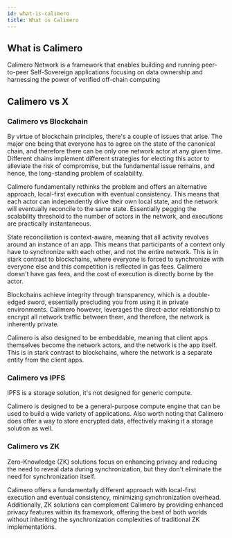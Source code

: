 ```yaml
---
id: what-is-calimero
title: What is Calimero
---
```


## What is Calimero

Calimero Network is a framework that enables building and running peer-to-peer
Self-Sovereign applications focusing on data ownership and harnessing the power
of verified off-chain computing

## Calimero vs X

### Calimero vs Blockchain

By virtue of blockchain principles, there's a couple of issues that arise. The
major one being that everyone has to agree on the state of the canonical chain,
and therefore there can be only one network actor at any given time. Different
chains implement different strategies for electing this actor to alleviate the
risk of compromise, but the fundamental issue remains, and hence, the
long-standing problem of scalability.

Calimero fundamentally rethinks the problem and offers an alternative approach,
local-first execution with eventual consistency. This means that each actor can
independently drive their own local state, and the network will eventually
reconcile to the same state. Essentially pegging the scalability threshold to
the number of actors in the network, and executions are practically
instantaneous.

State reconciliation is context-aware, meaning that all activity revolves around
an instance of an app. This means that participants of a context only have to
synchronize with each other, and not the entire network. This is in stark
contrast to blockchains, where everyone is forced to synchronize with everyone
else and this competition is reflected in gas fees. Calimero doesn't have gas
fees, and the cost of execution is directly borne by the actor.

Blockchains achieve integrity through transparency, which is a double-edged
sword, essentially precluding you from using it in private environments.
Calimero however, leverages the direct-actor relationship to encrypt all network
traffic between them, and therefore, the network is inherently private.

Calimero is also designed to be embeddable, meaning that client apps themselves
become the network actors, and the network is the app itself. This is in stark
contrast to blockchains, where the network is a separate entity from the client
apps.

### Calimero vs IPFS

IPFS is a storage solution, it's not designed for generic compute.

Calimero is designed to be a general-purpose compute engine that can be used to
build a wide variety of applications. Also worth noting that Calimero does offer
a way to store encrypted data, effectively making it a storage solution as well.

### Calimero vs ZK

Zero-Knowledge (ZK) solutions focus on enhancing privacy and reducing the need
to reveal data during synchronization, but they don't eliminate the need for
synchronization itself.

Calimero offers a fundamentally different approach with local-first execution
and eventual consistency, minimizing synchronization overhead. Additionally, ZK
solutions can complement Calimero by providing enhanced privacy features within
its framework, offering the best of both worlds without inheriting the
synchronization complexities of traditional ZK implementations.
